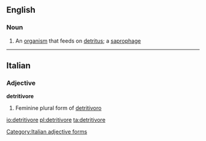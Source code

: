 ==English==

===Noun===
{{wikipedia}}
{{en-noun}}
#{{biology}} An [[organism]] that feeds on [[detritus]]; a [[saprophage]]


----

==Italian==

===Adjective===
'''detritivore''' {{f}}

# Feminine plural form of [[detritivoro]]
[[Category:Italian adjective forms]]

[[io:detritivore]]
[[pl:detritivore]]
[[ta:detritivore]]